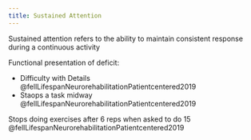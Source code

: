 ```yaml
---
title: Sustained Attention
---
```


Sustained attention refers to the ability to maintain consistent response during a continuous activity

Functional presentation of deficit:

- Difficulty with Details @fellLifespanNeurorehabilitationPatientcentered2019
- Staops a task midway @fellLifespanNeurorehabilitationPatientcentered2019

:::{.callout title="Example"}
Stops doing exercises after 6 reps when asked to do 15 @fellLifespanNeurorehabilitationPatientcentered2019
:::